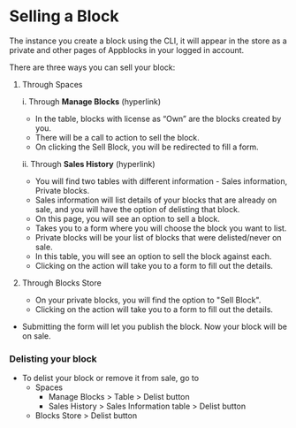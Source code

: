 # Selling a Block

The instance you create a block using the CLI, it will appear in the store as a private and other pages of Appblocks in your logged in account.  

There are three ways you can sell your block:  
1. Through Spaces  

   i. Through **Manage Blocks** (hyperlink)  
   * In the table, blocks with license as “Own” are the blocks created by you.  
   * There will be a call to action to sell the block.  
   * On clicking the Sell Block, you will be redirected to fill a form.
          
   ii. Through **Sales History** (hyperlink)  
    * You will find two tables with different information - Sales information, Private blocks.  
    * Sales information will list details of your blocks that are already on sale, and you will have the option of delisting that block.  
    * On this page, you will see an option to sell a block.  
    * Takes you to a form where you will choose the block you want to list.  
    * Private blocks will be your list of blocks that were delisted/never on sale.  
    * In this table, you will see an option to sell the block against each.  
    * Clicking on the action will take you to a form to fill out the details.  
    
 2. Through Blocks Store
    * On your private blocks, you will find the option to "Sell Block". 
    * Clicking on the action will take you to a form to fill out the details.
   
* Submitting the form will let you publish the block. Now your block will be on sale.

### Delisting your block
* To delist your block or remove it from sale, go to 
   * Spaces 
       * Manage Blocks > Table > Delist button
       * Sales History > Sales Information table > Delist button
   * Blocks Store > Delist button
   


    
    
    
     

    
    

